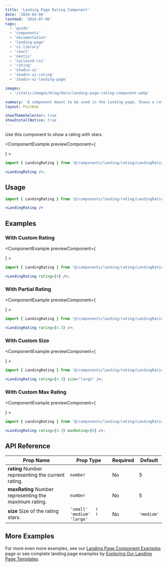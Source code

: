 ```yaml
---
title: 'Landing Page Rating Component'
date: '2024-04-04'
lastmod: '2024-07-06'
tags:
  - 'guide'
  - 'components'
  - 'documentation'
  - 'landing-page'
  - 'ui-library'
  - 'react'
  - 'nextjs'
  - 'tailwind-css'
  - 'rating'
  - 'shadcn-ui'
  - 'shadcn-ui-rating'
  - 'shadcn-ui-landing-page'

images:
  - '/static/images/blog/docs/landing-page-rating-component.webp'

summary: 'A component meant to be used in the landing page. Shows a rating with stars.'
layout: PostHub

showThemeSelector: true
showInstallNotice: true
---
```


Use this component to show a rating with stars.

<ComponentExample
previewComponent={<div className="p-6">
  <LandingRating />
</div>}
>

```jsx
import { LandingRating } from '@/components/landing/rating/LandingRating';

<LandingRating />;
```

</ComponentExample>

## Usage

```jsx
import { LandingRating } from '@/components/landing/rating/LandingRating';
```

```jsx
<LandingRating />
```

## Examples

### With Custom Rating

<ComponentExample
previewComponent={<div className="p-6">
  <LandingRating rating={4}/>
</div>}
>

```jsx
import { LandingRating } from '@/components/landing/rating/LandingRating';

<LandingRating rating={4} />;
```

</ComponentExample>

### With Partial Rating

<ComponentExample
previewComponent={<div className="p-6">
  <LandingRating rating={4.3}/>
</div>}
>

```jsx
import { LandingRating } from '@/components/landing/rating/LandingRating';

<LandingRating rating={4.3} />;
```

</ComponentExample>

### With Custom Size

<ComponentExample
previewComponent={<div className="p-6">
  <LandingRating rating={4.3} size="large"/>
</div>}
>

```jsx
import { LandingRating } from '@/components/landing/rating/LandingRating';

<LandingRating rating={4.3} size="large" />;
```

</ComponentExample>

### With Custom Max Rating

<ComponentExample
previewComponent={<div className="p-6">
  <LandingRating rating={4.3} maxRating={6}/>
</div>}
>

```jsx
import { LandingRating } from '@/components/landing/rating/LandingRating';

<LandingRating rating={4.3} maxRating={6} />;
```

</ComponentExample>

## API Reference

| Prop Name                                                            | Prop Type                         | Required | Default    |
| -------------------------------------------------------------------- | --------------------------------- | -------- | ---------- |
| **rating** <Tippy>Number representing the current rating.</Tippy>    | `number`                          | No       | 5          |
| **maxRating** <Tippy>Number representing the maximum rating.</Tippy> | `number`                          | No       | 5          |
| **size** <Tippy>Size of the rating stars.</Tippy>                    | `'small'   ǀ 'medium'  ǀ 'large'` | No       | `'medium'` |

## More Examples

For more even more examples, see our <a href="/demo/landing-page-component-examples" className="fancy-link">Landing Page Component Examples</a> page or see complete landing page examples by <a href="/demo/landing-page-templates" className="fancy-link">Exploring Our Landing Page Templates</a>.
